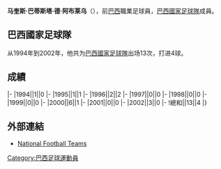 {{Infobox football biography
|name=马奎斯
|image=
|fullname=Marques Batista de Abreu
|birth_date={{Birth date and age|1973|2|12}}
|cityofbirth=[[瓜鲁柳斯|瓜鲁柳斯]]
|countryofbirth=[[巴西|巴西]]
|height=
|position=[[前鋒_(足球)|前鋒]]
|currentclub=
|years1=1993-1995
|clubs1=[[哥連泰斯保利斯塔體育會|哥連泰斯]]
|caps1=
|goals1=
|years2=1996
|clubs2=[[法林明高競賽會|法林明高]]
|caps2=
|goals2=
|years3=1997-2002
|clubs3=[[米内罗竞技俱乐部|明尼路]]
|caps3=
|goals3=
|years4=2003
|clubs4=[[華斯高達伽馬划艇會|華斯高]]
|caps4=
|goals4=
|years5=2004-2005
|clubs5=[[名古屋鯨魚|名古屋鯨魚]]
|caps5=
|goals5=
|years6=2005
|clubs6=[[米内罗竞技俱乐部|明尼路]]
|caps6=
|goals6=
|years7=2006-2007
|clubs7=[[橫濱水手|橫濱水手]]
|caps7=
|goals7=
|years8=2008-2010
|clubs8=[[米内罗竞技俱乐部|明尼路]]
|caps8=
|goals8=
|nationalyears1=1994-2002
|nationalteam=[[巴西國家足球隊|巴西]]
|nationalcaps(goals)=13 (4)
}}
'''马奎斯·巴蒂斯塔·德·阿布莱乌'''（{{Bd|1973年|2月12日||}}），前[[巴西|巴西]]職業足球員，[[巴西國家足球隊|巴西國家足球隊]]成員。

==巴西國家足球隊==
从1994年到2002年，他共为[[巴西國家足球隊|巴西國家足球隊]]出场13次，打进4球。

==成績==
{{Football player national team statistics|BRA}}
|-
|1994||1||0
|-
|1995||1||1
|-
|1996||2||2
|-
|1997||0||0
|-
|1998||0||0
|-
|1999||0||0
|-
|2000||6||1
|-
|2001||0||0
|-
|2002||3||0
|-
!總和||13||4
|}

==外部連結==
{{Reflist}}
*[http://www.national-football-teams.com/player/10770/Marques.html National Football Teams] {{Wayback|url=http://www.national-football-teams.com/player/10770/Marques.html |date=20140427224559 }}

{{Soccer-player-stub}}

{{DEFAULTSORT:Marques}}
[[Category:巴西足球運動員|Category:巴西足球運動員]]